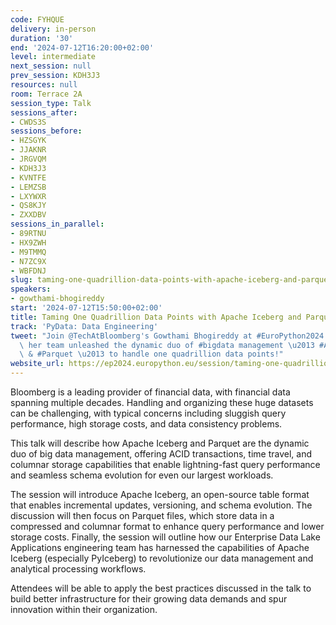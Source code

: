 ```yaml
---
code: FYHQUE
delivery: in-person
duration: '30'
end: '2024-07-12T16:20:00+02:00'
level: intermediate
next_session: null
prev_session: KDH3J3
resources: null
room: Terrace 2A
session_type: Talk
sessions_after:
- CWDS3S
sessions_before:
- HZSGYK
- JJAKNR
- JRGVQM
- KDH3J3
- KVNTFE
- LEMZSB
- LXYWXR
- QS8KJY
- ZXXDBV
sessions_in_parallel:
- 89RTNU
- HX9ZWH
- M9TMMQ
- N7ZC9X
- WBFDNJ
slug: taming-one-quadrillion-data-points-with-apache-iceberg-and-parquet
speakers:
- gowthami-bhogireddy
start: '2024-07-12T15:50:00+02:00'
title: Taming One Quadrillion Data Points with Apache Iceberg and Parquet
track: 'PyData: Data Engineering'
tweet: "Join @TechAtBloomberg's Gowthami Bhogireddy at #EuroPython2024 to learn how\
  \ her team unleashed the dynamic duo of #bigdata management \u2013 #ApacheIceberg\
  \ & #Parquet \u2013 to handle one quadrillion data points!"
website_url: https://ep2024.europython.eu/session/taming-one-quadrillion-data-points-with-apache-iceberg-and-parquet
---
```


Bloomberg is a leading provider of financial data, with financial data spanning multiple decades. Handling and organizing these huge datasets can be challenging, with typical concerns including sluggish query performance, high storage costs, and data consistency problems.

This talk will describe how Apache Iceberg and Parquet are the dynamic duo of big data management, offering ACID transactions, time travel, and columnar storage capabilities that enable lightning-fast query performance and seamless schema evolution for even our largest workloads.

The session will introduce Apache Iceberg, an open-source table format that enables incremental updates, versioning, and schema evolution. The discussion will then focus on Parquet files, which store data in a compressed and columnar format to enhance query performance and lower storage costs. Finally, the session will outline how our Enterprise Data Lake Applications engineering team has harnessed the capabilities of Apache Iceberg (especially PyIceberg) to revolutionize our data management and analytical processing workflows.

Attendees will be able to apply the best practices discussed in the talk to build better infrastructure for their growing data demands and spur innovation within their organization.
